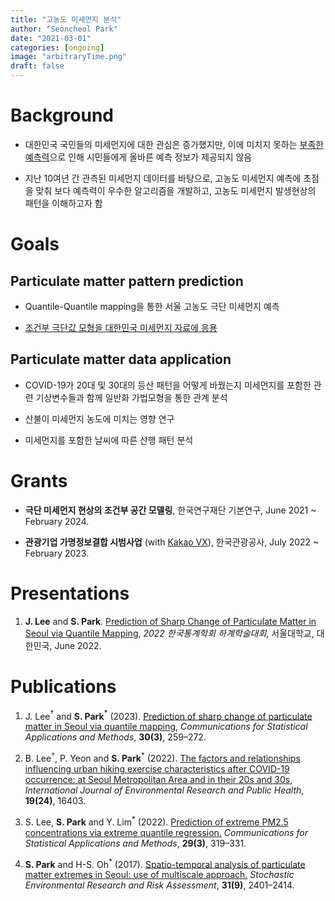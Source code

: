 ```yaml
---
title: "고농도 미세먼지 분석"
author: "Seoncheol Park"
date: "2021-03-01"
categories: [ongoing]
image: "arbitraryTime.png"
draft: false
---
```


```{=html}
<!--
past, ongoing, forthcoming
-->
```
# Background

-   대한민국 국민들의 미세먼지에 대한 관심은 증가했지만, 이에 미치지 못하는 [부족한 예측력](https://www.news1.kr/articles/?3123091)으로 인해 시민들에게 올바른 예측 정보가 제공되지 않음

-   지난 10여년 간 관측된 미세먼지 데이터를 바탕으로, 고농도 미세먼지 예측에 초점을 맞춰 보다 예측력이 우수한 알고리즘을 개발하고, 고농도 미세먼지 발생현상의 패턴을 이해하고자 함

# Goals

## Particulate matter pattern prediction

-   Quantile-Quantile mapping을 통한 서울 고농도 극단 미세먼지 예측

-   [조건부 극단값 모형을 대한민국 미세먼지 자료에 응용](https://seoncheolpark.shinyapps.io/PM10M/?_ga=2.32953598.1350284873.1665991750-972405968.1665991750)

## Particulate matter data application

-   COVID-19가 20대 및 30대의 등산 패턴을 어떻게 바꿨는지 미세먼지를 포함한 관련 기상변수들과 함께 일반화 가법모형을 통한 관계 분석

-   산불이 미세먼지 농도에 미치는 영향 연구

-   미세먼지를 포함한 날씨에 따른 산행 패턴 분석

# Grants

-   **극단 미세먼지 현상의 조건부 공간 모델링**, 한국연구재단 기본연구, June 2021 \~ February 2024.

-   **관광기업 가명정보결합 시범사업** (with [Kakao VX](https://kakaovx.com/)), 한국관광공사, July 2022 \~ February 2023.

# Presentations

1.  **J. Lee** and **S. Park**. [Prediction of Sharp Change of Particulate Matter in Seoul via Quantile Mapping](http://www.kss.or.kr/bbs/board.php?bo_table=notice&wr_id=1499), *2022 한국통계학회 하계학술대회*, 서울대학교, 대한민국, June 2022.

# Publications

1.  J. Lee${}^\dagger$ and **S. Park**${}^\ast$ (2023). [Prediction of sharp change of particulate matter in Seoul via quantile mapping](https://doi.org/10.29220/CSAM.2023.30.3.259), *Communications for Statistical Applications and Methods*, **30(3)**, 259--272.

2.  B. Lee${}^\dagger$, P. Yeon and **S. Park**${}^\ast$ (2022). [The factors and relationships influencing urban hiking exercise characteristics after COVID-19 occurrence: at Seoul Metropolitan Area and in their 20s and 30s](https://www.mdpi.com/1660-4601/19/24/16403), *International Journal of Environmental Research and Public Health*, **19(24)**, 16403.

3.  S. Lee, **S. Park** and Y. Lim<sup>$*$</sup> (2022). [Prediction of extreme PM2.5 concentrations via extreme quantile regression.](https://doi.org/10.29220/CSAM.2022.29.3.319) *Communications for Statistical Applications and Methods*, **29(3)**, 319--331.

4.  **S. Park** and H-S. Oh<sup>$*$</sup> (2017). [Spatio-temporal analysis of particulate matter extremes in Seoul: use of multiscale approach.](http://dx.doi.org/10.1007/s00477-016-1376-6) *Stochastic Environmental Research and Risk Assessment*, **31(9)**, 2401--2414.
